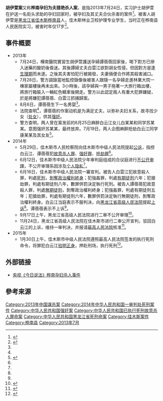 '''胡伊萱案'''又称'''桦南孕妇为夫猎艳杀人案'''，是指2013年7月24日，实习护士胡伊萱在护送一名街头求助的孕妇回家时，被孕妇及其丈夫合伙杀害的案件<ref>{{Cite web|url=http://legal.people.com.cn/n/2015/0130/c42510-26480237.html|title=黑龙江"孕妇为夫猎艳杀人案"主犯白云江被执行死刑|accessdate=|author=|date=2015-01-30|publisher=人民网|archive-date=2015-07-04|archive-url=https://web.archive.org/web/20150704041109/http://legal.people.com.cn/n/2015/0130/c42510-26480237.html|dead-url=no}}</ref>。被害人胡伊萱是[[黑龙江省|黑龙江省]][[佳木斯|佳木斯]][[桦南县|桦南县]]人，佳木斯林业卫校护理专业学生，当时正在桦南县人民医院实习，被害时年仅17岁<ref>{{Cite web|url=http://news.syd.com.cn/system/2013/08/05/010128245.shtml|title=天使女孩胡伊萱生命定格十七岁|accessdate=|author=|date=2013-08-05|publisher=沈阳网|archive-url=https://web.archive.org/web/20180826214402/http://news.syd.com.cn/system/2013/08/05/010128245.shtml|archive-date=2018-08-26|dead-url=yes}}</ref>。

==事件概要==
* 2013年
** 7月24日，樺南醫院實習生胡伊萱護送孕婦譚蓓蓓回家後，喝下對方已摻入迷藥的酸奶後昏迷。其後譚婦丈夫白雲江欲對胡女性侵，但因對方是逢[[生理期|生理期]]而未遂。之後其夫害怕犯行被揭發，夫妻倆便合作將其殺害滅口。
** 7月28日，警方調錄當地監控錄像後被害人跟隨一名孕婦走進林業大院一棟家屬樓後再未出來。3小時後，該孕婦與一男子拖著一大旅行箱出樓，將旅行箱裝入一輛紅色轎車後開走。警方以此認定兩人有重大犯罪嫌疑，於是將嫌犯譚蓓蓓、白雲江抓捕歸案。
** 8月6日，谭蓓蓓生下一名男婴<ref name="a1"/>。
** 法院查明<ref name="a3"/>，谭蓓蓓的作案动机是为满足丈夫，以弥补夫妇关系，故寻找少女（[[处女|处女]]），供其[[强奸|强奸]]。
** 警方查明，两人曾在案发前的6月25日麻醉白云江女儿白某某和同学苏某某。意图强奸苏某某，最终放弃。7月19日，两人企图麻醉抢劫白云江同学康某某及其女友<ref name="a1">{{Cite web |url=http://news.cnwest.com/content/2014-09/17/content_11612020.htm |title=黑龙江孕妇为夫猎艳案今日二审 |accessdate=2016-03-31 |author=编辑：忽文钊（实习） |date=2014-09-17 |work= |publisher=西部网，来源：中国新闻网 |language=Zh-hans |archive-url=https://web.archive.org/web/20160419110218/http://news.cnwest.com/content/2014-09/17/content_11612020.htm |archive-date=2016-04-19 |dead-url=yes }}</ref>。
* 2014年
** 5月29日，佳木斯市人民检察院向佳木斯市中级人民法院提起[[公诉|公诉]]，指控白云江、谭蓓蓓犯[[故意杀人罪|故意杀人罪]]、[[强奸罪|强奸罪]]、[[抢劫罪|抢劫罪]]<ref name="a2"/>。
** 6月12日，佳木斯市中级人民法院少年审判庭组成的合议庭进行[[不公开审理|不公开审理]]，不公开审理系因涉及[[个人隐私|个人隐私]]<ref name="a2"/>。
** 6月16日，佳木斯市中级人民法院一審宣判。被告人白雲江犯故意殺人罪，判處[[死刑|死刑]]，[[剝奪政治權利終身|剝奪政治權利終身]]；犯強姦罪，判處[[有期徒刑|有期徒刑]]六年；犯搶劫罪，判處有期徒刑八年，數罪併罰決定執行死刑。被告人譚蓓蓓犯故意殺人罪，判處[[無期徒刑|無期徒刑]]，剝奪政治權利終身；犯強姦罪，判處有期徒刑五年；犯搶劫罪，判處有期徒刑六年，數罪併罰決定執行無期徒刑，剝奪政治權利終身。白云江当庭表示不服判决，向[[黑龙江省高级人民法院|黑龙江省高级人民法院]]提起[[上訴|上诉]]<ref name="a3"/>。谭蓓蓓表示不上诉<ref name="a2"/>。
** 9月17日上午，黑龙江省高级人民法院进行二审不公开审理<ref name="a2">{{Cite web |url=http://news.xinhuanet.com/legal/2014-09/17/c_126996671.htm |title=黑龙江“孕妇为夫猎艳杀人案”二审 |accessdate=2016-03-31 |author=责任编辑：泓翔 |date=2014-09-17 |work= |publisher= |language=Zh-hans |deadurl=yes |archiveurl=https://web.archive.org/web/20160414161655/http://news.xinhuanet.com/legal/2014-09/17/c_126996671.htm |archivedate=2016-04-14 }}</ref>。
** 11月24日，黑龙江省高级人民法院在佳木斯市进行二审公开宣判，驳回白云江的上诉，维持一审判决，并报请[[中华人民共和国最高人民法院|最高人民法院]]核准<ref name="a3">{{Cite web |url=http://news.qq.com/a/20141124/043876.htm |title=为夫猎艳案二审维持原判 两被告分获死刑及无期 |accessdate=2016-03-31 |author=陈静、方圆 |date=2014-11-24 |work= |publisher=腾讯网，来源：人民网 |language=Zh-hans |archive-date=2016-04-23 |archive-url=https://web.archive.org/web/20160423023809/http://news.qq.com/a/20141124/043876.htm |dead-url=no }}</ref>。
* 2015年
** 1月30日上午，佳木斯市中级人民法院遵照最高人民法院签发的执行死刑命令，将罪犯白云江[[验明正身|验明正身]]，押赴刑场，执行死刑<ref>{{Cite web |url=http://news.dahe.cn/2015/01-31/104237478.html |title=主犯白云江被执行死刑 |accessdate=2016-03-31 |author=编辑：帆帆 |date=2015-01-31 |work= |publisher=大河网，来源：焦作晚报 |language=Zh-hans |archive-date=2016-04-12 |archive-url=https://web.archive.org/web/20160412165819/http://news.dahe.cn/2015/01-31/104237478.html |dead-url=no }}</ref>。

==外部链接==
* [http://tv.cntv.cn/video/C10328/74749cb947314b05a524829067bc9d95 央视《今日说法》桦南孕妇杀人事件] {{Wayback|url=http://tv.cntv.cn/video/C10328/74749cb947314b05a524829067bc9d95 |date=20180630105309 }}

==參考來源==
{{Reflist|2}}

[[Category:2013年中国谋杀案|Category:2013年中国谋杀案]]
[[Category:2014年中华人民共和国一审判处死刑案件|Category:2014年中华人民共和国一审判处死刑案件]]
[[Category:中华人民共和国强奸案|Category:中华人民共和国强奸案]]
[[Category:中华人民共和国已执行死刑故意杀人罪命案|Category:中华人民共和国已执行死刑故意杀人罪命案]]
[[Category:中华人民共和国黑龙江省死刑命案|Category:中华人民共和国黑龙江省死刑命案]]
[[Category:佳木斯案件|Category:佳木斯案件]]
[[Category:桦南县|Category:桦南县]]
[[Category:2013年7月|Category:2013年7月]]